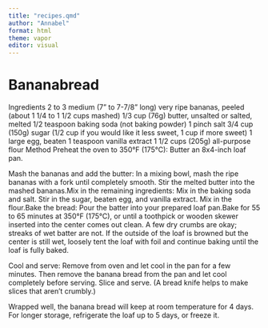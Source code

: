 ---title: "recipes.qmd"author: "Annabel"format: html theme: vaporeditor: visual---## # **Bananabread**
Ingredients
2 to 3 medium (7" to 7-7/8" long) very ripe bananas, peeled (about 1 1/4 to 1 1/2 cups mashed)
1/3 cup (76g) butter, unsalted or salted, melted
1/2 teaspoon baking soda (not baking powder)
1 pinch salt
3/4 cup (150g) sugar (1/2 cup if you would like it less sweet, 1 cup if more sweet)
1 large egg, beaten
1 teaspoon vanilla extract
1 1/2 cups (205g) all-purpose flour
Method
Preheat the oven to 350°F (175°C):
Butter an 8x4-inch loaf pan.

Mash the bananas and add the butter:
In a mixing bowl, mash the ripe bananas with a fork until completely smooth. Stir the melted butter into the mashed bananas.Mix in the remaining ingredients:
Mix in the baking soda and salt. Stir in the sugar, beaten egg, and vanilla extract. Mix in the flour.Bake the bread:
Pour the batter into your prepared loaf pan.Bake for 55 to 65 minutes at 350°F (175°C), or until a toothpick or wooden skewer inserted into the center comes out clean. A few dry crumbs are okay; streaks of wet batter are not. If the outside of the loaf is browned but the center is still wet, loosely tent the loaf with foil and continue baking until the loaf is fully baked.

Cool and serve:
Remove from oven and let cool in the pan for a few minutes. Then remove the banana bread from the pan and let cool completely before serving. Slice and serve. (A bread knife helps to make slices that aren't crumbly.)

Wrapped well, the banana bread will keep at room temperature for 4 days. For longer storage, refrigerate the loaf up to 5 days, or freeze it.

